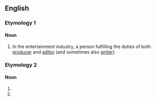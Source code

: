==English==

===Etymology 1===
{{blend|en|producer|editor}}

====Noun====
{{en-noun}}

# In the entertainment industry, a person fulfilling the duties of both [[producer]] and [[editor]] (and sometimes also [[writer]]).

===Etymology 2===

====Noun====
{{head|en|noun}}

# {{misspelling of|en|predator}}
# {{misspelling of|en|predictor}}